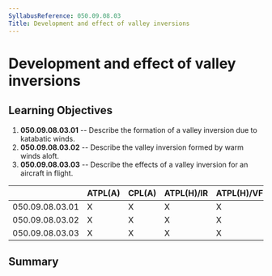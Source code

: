 ```yaml
---
SyllabusReference: 050.09.08.03
Title: Development and effect of valley inversions
---
```


# Development and effect of valley inversions

## Learning Objectives

1.  **050.09.08.03.01** -- Describe the formation of a valley inversion due to
    katabatic winds.
2.  **050.09.08.03.02** -- Describe the valley inversion formed by warm winds
    aloft.
3.  **050.09.08.03.03** -- Describe the effects of a valley inversion for an
    aircraft in flight.

|                 | ATPL(A) | CPL(A) | ATPL(H)/IR | ATPL(H)/VFR | CPL(H) | IR  | CBIR(A) |
| --------------- | ------- | ------ | ---------- | ----------- | ------ | --- | ------- |
| 050.09.08.03.01 | X       | X      | X          | X           | X      | X   | X       |
| 050.09.08.03.02 | X       | X      | X          | X           | X      | X   | X       |
| 050.09.08.03.03 | X       | X      | X          | X           | X      | X   | X       |

## Summary

